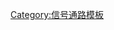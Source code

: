 {{Navbox
| name  = Wnt信号通路
| title = [[信号转导]]：[[Wnt信号通路]]
|listclass = hlist
| titlestyle = background:#e7dcc3
| groupstyle = background-color: AntiqueWhite

| group1 = [[配体 (生物化学)|配体]]
|  list1 =
* {{tsl|en|WNT1||WNT1}}
* {{tsl|en|WNT2||WNT2}}
* {{tsl|en|WNT2B||WNT2B}}
* {{tsl|en|WNT3||WNT3}}
* {{tsl|en|WNT3A||WNT3A}}
* {{tsl|en|WNT4||WNT4}}
* {{tsl|en|WNT5A||WNT5A}}
* {{tsl|en|WNT5B||WNT5B}}
* {{tsl|en|WNT6||WNT6}}
* {{tsl|en|WNT7A||WNT7A}}
* {{tsl|en|WNT7B||WNT7B}}
* {{tsl|en|WNT8A||WNT8A}}
* {{tsl|en|WNT8B||WNT8B}}
* {{tsl|en|WNT9A||WNT9A}}
* {{tsl|en|WNT9B||WNT9B}}
* {{tsl|en|WNT10A||WNT10A}}
* {{tsl|en|WNT10B||WNT10B}}
* {{tsl|en|WNT11||WNT11}}
* {{tsl|en|WNT16||WNT16}}

| group2 = [[受体 (生物化学)|受体]]
|  list2 =
* [[卷曲受体]]
* {{tsl|en|LRP5||LRP5}}
* {{tsl|en|LRP6||LRP6}}

| group3 = [[第二信使系统|第二信使]]
|  list3 =
* [[散乱蛋白]]
* {{tsl|en|GSK-3||GSK-3}}
* {{tsl|en|Adenomatous polyposis coli||APC}}
* {{tsl|en|Beta-catenin||Beta-catenin}}

| group4 = 
|  list4 = 
| group5 = 
|  list5 = 

| belowstyle = background-color: AntiqueWhite
| below = {{Signal transduction navs}}

}}<noinclude>
[[Category:信号通路模板]]
</noinclude>